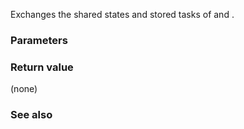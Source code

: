 {{cpp/thread/packaged_task/title|swap}}
{{cpp/thread/packaged_task/navbar}}
{{ddcl|since=c++11|
void swap( packaged_task&amp; other ) noexcept;
}}

Exchanges the shared states and stored tasks of {{c|*this}} and {{c|other}}.

===Parameters===
{{par begin}}
{{par|other|packaged task whose state to swap with}}
{{par end}}

===Return value===
(none)

===See also===
{{dsc begin}}
{{dsc inc|cpp/thread/packaged_task/dsc swap2}}
{{dsc end}}

{{langlinks|de|es|fr|it|ja|pt|ru|zh}}